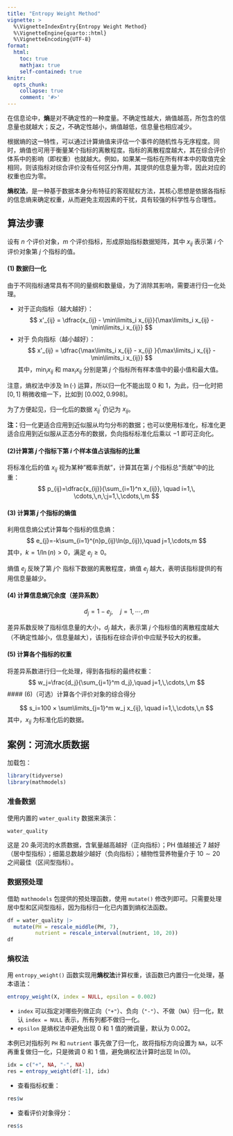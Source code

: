 ```yaml
---
title: "Entropy Weight Method"
vignette: >
  %\VignetteIndexEntry{Entropy Weight Method}
  %\VignetteEngine{quarto::html}
  %\VignetteEncoding{UTF-8}
format:
  html:
    toc: true
    mathjax: true
    self-contained: true
knitr:
  opts_chunk:
    collapse: true
    comment: '#>'
---
```


在信息论中，**熵**是对不确定性的一种度量。不确定性越大，熵值越高，所包含的信息量也就越大；反之，不确定性越小，熵值越低，信息量也相应减少。

根据熵的这一特性，可以通过计算熵值来评估一个事件的随机性与无序程度。同时，熵值也可用于衡量某个指标的离散程度。指标的离散程度越大，其在综合评价体系中的影响（即权重）也就越大。例如，如果某一指标在所有样本中的取值完全相同，则该指标对综合评价没有任何区分作用，其提供的信息量为零，因此对应的权重也应为零。

**熵权法**，是一种基于数据本身分布特征的客观赋权方法，其核心思想是依据各指标的信息熵来确定权重，从而避免主观因素的干扰，具有较强的科学性与合理性。

## 算法步骤

设有 $n$ 个评价对象，$m$ 个评价指标，形成原始指标数据矩阵，其中 $x_{ij}$ 表示第 $i$ 个评价对象第 $j$ 个指标的值。

#### (1) 数据归一化

由于不同指标通常具有不同的量纲和数量级，为了消除其影响，需要进行归一化处理。

- 对于正向指标（越大越好）：
$$
x'_{ij} = \dfrac{x_{ij} - \min\limits_i x_{ij}}{\max\limits_i x_{ij} - \min\limits_i x_{ij}}
$$
- 对于 负向指标（越小越好）：
$$
x'_{ij} = \dfrac{\max\limits_i x_{ij} - x_{ij} }{\max\limits_i x_{ij} - \min\limits_i x_{ij}}
$$
其中，$\min_ix_{ij}$ 和 $\max_ix_{ij}$ 分别是第 $j$ 个指标所有样本值中的最小值和最大值。

注意，熵权法中涉及 $\ln(\cdot)$ 运算，所以归一化不能出现 $0$ 和 $1$，为此，归一化时把 $[0,1]$ 稍微收缩一下，比如到 $[0.002,0.998]$。

为了方便起见，归一化后的数据 $x_{ij}^{\prime}$ 仍记为 $x_{ij}$。

**注：**归一化更适合应用到近似服从均匀分布的数据；也可以使用标准化，标准化更适合应用到近似服从正态分布的数据，负向指标标准化后乘以 $-1$ 即可正向化。

#### (2)计算第 $j$ 个指标下第 $i$ 个样本值占该指标的比重

将标准化后的值 $x_{ij}$ 视为某种"概率贡献”，计算其在第 $j$ 个指标总“贡献”中的比重：
$$
p_{ij}=\dfrac{x_{ij}}{\sum_{i=1}^n x_{ij}}, \quad i=1,\, \cdots,\,n,\;j=1,\,\cdots,\,m
$$

#### (3) 计算第 $j$ 个指标的熵值

利用信息熵公式计算每个指标的信息熵：
$$
e_{j}=-k\sum_{i=1}^{n}p_{ij}\ln(p_{ij}),\quad j=1,\cdots,m
$$
其中，$k=1/\ln(n)>0$，满足 $e_{j} \geq 0$。

熵值 $e_{j}$ 反映了第 $j$个 指标下数据的离散程度，熵值 $e_{j}$ 越大，表明该指标提供的有用信息量越少。

#### (4) 计算信息熵冗余度（差异系数）

$$
d_{j}=1-e_{j},\quad j=1,\cdots,m
$$

差异系数反映了指标信息量的大小，$d_{j}$ 越大，表示第 $j$ 个指标值的离散程度越大（不确定性越小，信息量越大），该指标在综合评价中应赋予较大的权重。

#### (5) 计算各个指标的权重

将差异系数进行归一化处理，得到各指标的最终权重：
$$
w_j=\frac{d_j}{\sum_{j=1}^m d_j},\quad j=1,\,\cdots,\,m
$$
#### (6)（可选）计算各个评价对象的综合得分

$$
s_i=100 × \sum\limits_{j=1}^m w_j x_{ij}, \quad i=1,\,\cdots,\,n
$$
其中，$x_{ij}$ 为标准化后的数据。

## 案例：河流水质数据

加载包：

```r
library(tidyverse)
library(mathmodels)
```

### 准备数据

使用内置的 `water_quality` 数据来演示：

```r
water_quality 
```

这是 $20$ 条河流的水质数据，含氧量越高越好（正向指标）；PH 值越接近 $7$ 越好（居中型指标）；细菌总数越少越好（负向指标）；植物性营养物量介于 $10 \sim 20$ 之间最佳（区间型指标）。

### 数据预处理

借助 `mathmodels` 包提供的预处理函数，使用 `mutate()` 修改列即可。只需要处理居中型和区间型指标，因为指标归一化已内置到熵权法函数。

```r
df = water_quality |>
  mutate(PH = rescale_middle(PH, 7), 
         nutrient = rescale_interval(nutrient, 10, 20))
df
```


### 熵权法

用 `entropy_weight()` 函数实现用**熵权法**计算权重，该函数已内置归一化处理，基本语法：

```r
entropy_weight(X, index = NULL, epsilon = 0.002)
```

- `index` 可以指定对哪些列做正向（`"+"`）、负向（`"-"`）、不做（`NA`）归一化，默认 `index = NULL` 表示，所有列都不做归一化。
- `epsilon` 是熵权法中避免出现 $0$ 和 $1$ 值的微调量，默认为 $0.002$。

本例已对指标列 `PH` 和 `nutrient` 事先做了归一化，故将指标方向设置为 `NA`，以不再重复做归一化，只是微调 $0$ 和 $1$ 值，避免熵权法计算时出现 $\ln(0)$。

```r
idx = c("+", NA, "-", NA)
res = entropy_weight(df[-1], idx)
```

- 查看指标权重：

```r
res$w
```


- 查看评价对象得分：

```r
res$s
```



